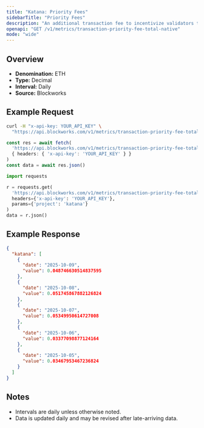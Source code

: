 ```yaml
---
title: "Katana: Priority Fees"
sidebarTitle: "Priority Fees"
description: "An additional transaction fee to incentivize validators to prioritize and execute transactions."
openapi: "GET /v1/metrics/transaction-priority-fee-total-native"
mode: "wide"
---
```


## Overview

- **Denomination:** ETH
- **Type:** Decimal
- **Interval:** Daily
- **Source:** Blockworks

## Example Request

<CodeGroup>

```bash cURL
curl -H "x-api-key: YOUR_API_KEY" \
  "https://api.blockworks.com/v1/metrics/transaction-priority-fee-total-native?project=katana"
```

```typescript TypeScript
const res = await fetch(
  'https://api.blockworks.com/v1/metrics/transaction-priority-fee-total-native?project=katana',
  { headers: { 'x-api-key': 'YOUR_API_KEY' } }
)
const data = await res.json()
```

```python Python
import requests

r = requests.get(
  'https://api.blockworks.com/v1/metrics/transaction-priority-fee-total-native',
  headers={'x-api-key': 'YOUR_API_KEY'},
  params={'project': 'katana'}
)
data = r.json()
```

</CodeGroup>

## Example Response

```json
{
  "katana": [
    {
      "date": "2025-10-09",
      "value": 0.048746630514837595
    },
    {
      "date": "2025-10-08",
      "value": 0.051745867882126824
    },
    {
      "date": "2025-10-07",
      "value": 0.05349950614727008
    },
    {
      "date": "2025-10-06",
      "value": 0.03377098877124164
    },
    {
      "date": "2025-10-05",
      "value": 0.03467953467236824
    }
  ]
}
```

## Notes
- Intervals are daily unless otherwise noted.
- Data is updated daily and may be revised after late-arriving data.